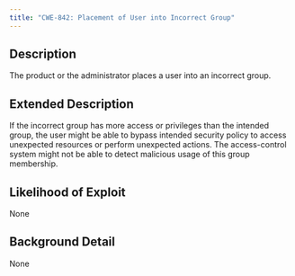 ```yaml
---
title: "CWE-842: Placement of User into Incorrect Group"
---
```


## Description
The product or the administrator places a user into an incorrect group.

## Extended Description
If the incorrect group has more access or privileges than the intended group, the user might be able to bypass intended security policy to access unexpected resources or perform unexpected actions. The access-control system might not be able to detect malicious usage of this group membership.

## Likelihood of Exploit
None

## Background Detail
None
        